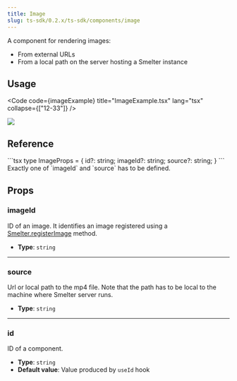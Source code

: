 ```yaml
---
title: Image
slug: ts-sdk/0.2.x/ts-sdk/components/image
---
```



A component for rendering images:

* From external URLs
* From a local path on the server hosting a Smelter instance

## Usage

<Code code={imageExample} title="ImageExample.tsx" lang="tsx" collapse={["12-33"]} />

<CollapsibleDetails summaryTitle="Example output">
  <img src={ExampleImage.src} />
</CollapsibleDetails>

## Reference

<CollapsibleDetails summaryTitle="Type definitions" open>
  ```tsx
  type ImageProps = {
      id?: string;
      imageId?: string;
      source?: string;
  }
  ```
</CollapsibleDetails>

<Aside>Exactly one of `imageId` and `source` has to be defined.</Aside>

## Props

### imageId

ID of an image. It identifies an image registered using a [Smelter.registerImage](/ts-sdk/0.2.x/smelter#registerimage) method.

* **Type**: `string`

***

### source

Url or local path to the mp4 file. Note that the path has to be local to the machine where
Smelter server runs.

* **Type**: `string`

***

### id

ID of a component.

* **Type**: `string`
* **Default value**: Value produced by `useId` hook
